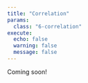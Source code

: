 ```yaml
---
title: "Correlation"
params:
  class: "6-correlation"
execute:
  echo: false
  warning: false
  message: false
---
```


Coming soon!